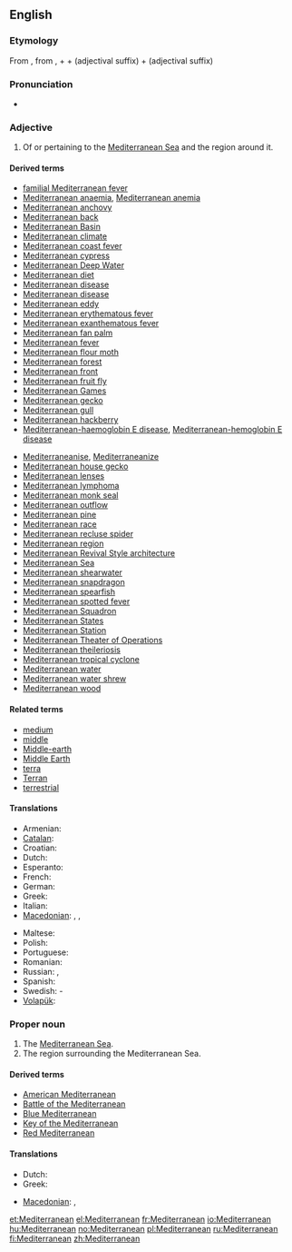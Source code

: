 ==English==

===Etymology===
From {{etyl|la}} {{term|Mediterraneanus|lang=la}}, from {{term|medius||middle|lang=la}}, + {{term|terra||earth, land|lang=la}} + {{term|-anus|lang=la}} (adjectival suffix) + {{term|-eanus|lang=la}} (adjectival suffix)

===Pronunciation===
* {{IPA|/mɛdɨtɚˈeɪniən/|lang=en}}

===Adjective===
{{en-adj}}

# Of or pertaining to the [[Mediterranean Sea]] and the region around it.

====Derived terms====
<!--Terms derived from the ADJECTIVE-->
{{rel-top|terms derived from ''Mediterranean (adjective)''}}
* [[familial Mediterranean fever]]
* [[Mediterranean anaemia]], [[Mediterranean anemia]]
* [[Mediterranean anchovy]]
* [[Mediterranean back]]
* [[Mediterranean Basin]]
* [[Mediterranean climate]]
* [[Mediterranean coast fever]]
* [[Mediterranean cypress]]
* [[Mediterranean Deep Water]]
* [[Mediterranean diet]]
* [[Mediterranean disease]]
* [[Mediterranean disease]]
* [[Mediterranean eddy]]
* [[Mediterranean erythematous fever]]
* [[Mediterranean exanthematous fever]]
* [[Mediterranean fan palm]]
* [[Mediterranean fever]]
* [[Mediterranean flour moth]]
* [[Mediterranean forest]]
* [[Mediterranean front]]
* [[Mediterranean fruit fly]]
* [[Mediterranean Games]]
* [[Mediterranean gecko]]
* [[Mediterranean gull]]
* [[Mediterranean hackberry]]
* [[Mediterranean-haemoglobin E disease]], [[Mediterranean-hemoglobin E disease]]
{{rel-mid}}
* [[Mediterraneanise]], [[Mediterraneanize]]
* [[Mediterranean house gecko]]
* [[Mediterranean lenses]]
* [[Mediterranean lymphoma]]
* [[Mediterranean monk seal]]
* [[Mediterranean outflow]]
* [[Mediterranean pine]]
* [[Mediterranean race]]
* [[Mediterranean recluse spider]]
* [[Mediterranean region]]
* [[Mediterranean Revival Style architecture]]
* [[Mediterranean Sea]]
* [[Mediterranean shearwater]]
* [[Mediterranean snapdragon]]
* [[Mediterranean spearfish]]
* [[Mediterranean spotted fever]]
* [[Mediterranean Squadron]]
* [[Mediterranean States]]
* [[Mediterranean Station]]
* [[Mediterranean Theater of Operations]]<!--"Theater" only; this is a US term-->
* [[Mediterranean theileriosis]]
* [[Mediterranean tropical cyclone]]
* [[Mediterranean water]]
* [[Mediterranean water shrew]]
* [[Mediterranean wood]]
{{rel-bottom}}

====Related terms====
* [[medium]]
* [[middle]]
* [[Middle-earth]]
* [[Middle Earth]]
* [[terra]]
* [[Terran]]
* [[terrestrial]]

====Translations====
{{trans-top|Of or pertaining to the Mediterranean Sea and the region around it}}
* Armenian: {{t-|hy|միջերկրական|tr=miǰerkrakan}}
* [[Catalan]]: {{t|ca|mediterrani}}
* Croatian: {{t|hr|mediteran|m}}
* Dutch: {{t|nl|mediterraan}}
* Esperanto: {{t|eo|mediteranea}}
* French: {{t+|fr|méditerranéen}}
* German: {{t|de|mediterran}}
* Greek: {{t+|el|μεσογειακός|m|tr=mesogeiakós}}
* Italian: {{t+|it|mediterraneo}}
* [[Macedonian]]: {{t-|mk|медитерански|m|tr=mediteránski}}, {{t|mk|средоземен|m|tr=sredózemen}},  {{t|mk|средоземноморски|m|tr=sredozemnomórski}}
{{trans-mid}}
* Maltese: {{t|mt|Mediterran|m|xs=Maltese}}
* Polish: {{t|pl|śródziemnomorski}}
* Portuguese: {{t|pt|mediterrânico}}
* Romanian: {{t|ro|mediteranean|m|n}}
* Russian: {{t|ru|средиземноморский}}, {{t|ru|средиземный}}
* Spanish: {{t+|es|mediterráneo}}
* Swedish: {{t|sv|medelhavs}}-
* [[Volapük]]: {{t|vo|Zänodamelik}}
{{trans-bottom}}

===Proper noun===
{{en-proper noun}}

# The [[Mediterranean Sea]].
# The region surrounding the Mediterranean Sea.

====Derived terms====
<!--Terms derived from the NOUN-->
* [[American Mediterranean]]
* [[w:Battle of the Mediterranean|Battle of the Mediterranean]]
* [[Blue Mediterranean]]
* [[Key of the Mediterranean]]
* [[Red Mediterranean]]

====Translations====
{{trans-see|Mediterranean Sea}}

{{trans-top|region surrounding the Mediterranean Sea}}
* Dutch: {{t+|nl|Middellandse Zee|n}}
* Greek: {{t+|el|Μεσόγειος|f|tr=Mesógeios}}
{{trans-mid}}
* [[Macedonian]]: {{t-|mk|Медитеран|m|tr=Mediterán}},  {{t|mk|Средоземје|n|tr=Sredózemje}}
{{trans-bottom}}

[[et:Mediterranean]]
[[el:Mediterranean]]
[[fr:Mediterranean]]
[[io:Mediterranean]]
[[hu:Mediterranean]]
[[no:Mediterranean]]
[[pl:Mediterranean]]
[[ru:Mediterranean]]
[[fi:Mediterranean]]
[[zh:Mediterranean]]